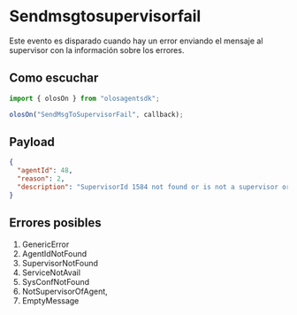 # Sendmsgtosupervisorfail

Este evento es disparado cuando hay un error enviando el mensaje al supervisor con la información sobre los errores.

## Como escuchar

```js copy
import { olosOn } from "olosagentsdk";

olosOn("SendMsgToSupervisorFail", callback);
```

## Payload

```json copy
{
  "agentId": 48,
  "reason": 2,
  "description": "SupervisorId 1584 not found or is not a supervisor or is not activated."
}
```

## Errores posibles

1. GenericError
2. AgentIdNotFound
3. SupervisorNotFound
4. ServiceNotAvail
5. SysConfNotFound
6. NotSupervisorOfAgent,
7. EmptyMessage
